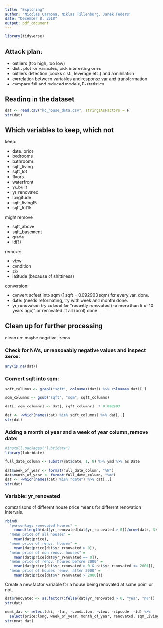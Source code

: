 ```yaml
---
title: "Exploring"
author: "Nicolas Carmona, Niklas Tillenburg, Janek Teders"
date: "December 8, 2018"
output: pdf_document
---
```


```r
library(tidyverse)
```

## Attack plan:

- outliers (too high, too low)
- distr. plot for variables, pick interesting ones
- outliers detection (cooks dist., leverage etc.) and annihilation
- correlation between variables and response var and transformation
- compare full and reduced models, F-statistics

## Reading in the dataset
```r
dat <- read.csv("kc_house_data.csv", stringsAsFactors = F)
str(dat)
```

\newpage

## Which variables to keep, which not

keep: 

- date, price
- bedrooms
- bathrooms
- sqft_living
- sqft_lot
- floors
- waterfront
- yr_built
- yr_renovated
- longitude
- sqft_living15
- sqft_lot15

might remove: 

- sqft_above
- sqft_basement
- grade
- id(?)

remove:

- view
- condition
- zip
- latitude (because of shittiness)

conversion: 

* convert sqfeet into sqm (1 sqft = 0.092903 sqm) for every var. done.
* date: (needs reformating, try with week and month) done.
* yr_renovated: try as bool for "recently renovated (no more than 5 or 10 years             ago)" or renovated at all (bool) done.

## Clean up for further processing

clean up: maybe negative, zeros

### Check for NA's, unreasonably negative values and inspect zeros:
```r
any(is.na(dat))
```


### Convert sqft into sqm:
```r
sqft_columns <- grepl("sqft", colnames(dat)) %>% colnames(dat)[.]

sqm_columns <- gsub("sqft", "sqm", sqft_columns)

dat[, sqm_columns] <- dat[, sqft_columns]  * 0.092903

dat <- -which(names(dat) %in% sqft_columns) %>% dat[,.]
str(dat)
```

### Adding a month of year and a week of year column, remove date:
```r
#install.packages("lubridate")
library(lubridate)
```

```R
full_date_column <- substr(dat$date, 1, 8) %>% ymd %>% as.Date

dat$week_of_year <- format(full_date_column, "%W")
dat$month_of_year <- format(full_date_column, "%m")
dat <- -which(names(dat) %in% "date") %>% dat[,.]
str(dat)
```

### Variable: yr_renovated

comparisons of different house price means for different renovation intervals.
```r
rbind(
  "percentage renovated houses" = 
    round(length(dat$yr_renovated[dat$yr_renovated > 0])/nrow(dat), 3) * 100,
  "mean price of all houses" = 
    mean(dat$price),
  "mean price of renov. houses" = 
    mean(dat$price[dat$yr_renovated > 0]),
  "mean price of non renov. houses" =
    mean(dat$price[dat$yr_renovated == 0]),
  "mean price of renov. houses before 2000" = 
    mean(dat$price[dat$yr_renovated > 0 & dat$yr_renovated <= 2000]),
  "mean price of houses renov. after 2000" = 
    mean(dat$price[dat$yr_renovated > 2000]))
```

Create a new factor variable for a house being renovated at some point or not.
```r
dat$renovated <- as.factor(ifelse(dat$yr_renovated > 0, "yes", "no"))
str(dat)
```

```r
neat_dat <- select(dat, -lat, -condition, -view, -zipcode, -id) %>%
  select(price:long, week_of_year, month_of_year, renovated, sqm_living:sqm_lot15)
str(neat_dat)
```

